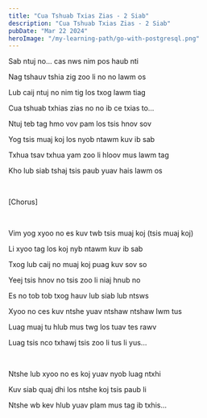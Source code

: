 ```yaml
---
title: "Cua Tshuab Txias Zias - 2 Siab"
description: "Cua Tshuab Txias Zias - 2 Siab"
pubDate: "Mar 22 2024"
heroImage: "/my-learning-path/go-with-postgresql.png"
---
```


Sab ntuj no... cas nws nim pos haub nti 

Nag tshauv tshia zig zoo li no no lawm os

Lub caij ntuj no nim tig los txog lawm tiag 

Cua tshuab txhias zias no no ib ce txias to...

Ntuj teb tag hmo vov pam los tsis hnov sov

Yog tsis muaj koj los nyob ntawm kuv ib sab 

Txhua tsav txhua yam zoo li hloov mus lawm tag 

Kho lub siab tshaj tsis paub yuav hais lawm os 

<br />

[Chorus]

<br />

Vim yog xyoo no es kuv twb tsis muaj koj (tsis muaj koj)

Li xyoo tag los koj nyb ntawm kuv ib sab 

Txog lub caij no muaj koj puag kuv sov so

Yeej tsis hnov no tsis zoo li niaj hnub no

Es no tob tob txog hauv lub siab lub ntsws 

Xyoo no ces kuv ntshe yuav ntshaw ntshaw lwm tus 

Luag muaj tu hlub mus twg los tuav tes rawv

Luag tsis nco txhawj tsis zoo li tus li yus...

<br />

Ntshe lub xyoo no es koj yuav nyob luag ntxhi

Kuv siab quaj dhi los ntshe koj tsis paub li

Ntshe wb kev hlub yuav plam mus tag ib txhis...


 




